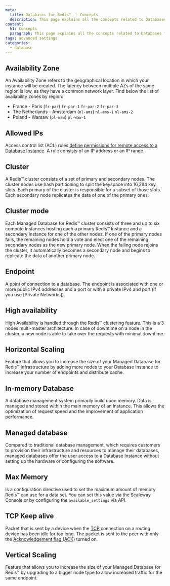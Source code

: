 ```yaml
---
meta:
  title: Databases for Redis™  - Concepts
  description: This page explains all the concepts related to Databases for Redis™ .
content:
  h1: Concepts
  paragraph: This page explains all the concepts related to Databases for Redis™ .
tags: advanced settings
categories:
  - database
---
```


<Concept opened>

## Availability Zone 

An Availability Zone refers to the geographical location in which your instance will be created. The latency between multiple AZs of the same region is low, as they have a common network layer. Find below the list of availability zones by region:

- France - Paris (`fr-par`)
  `fr-par-1`
  `fr-par-2`
  `fr-par-3`
- The Netherlands - Amsterdam (`nl-ams`)
  `nl-ams-1`
  `nl-ams-2` 
- Poland - Warsaw (`pl-waw`)
  `pl-waw-1`

</Concept>

<Concept opened>

## Allowed IPs

Access control list (ACL) rules [define permissions for remote access to a Database Instance](/databases/databases-for-postgresql-and-mysql/how-to/manage-allowed-ip-addresses/). A rule consists of an IP address or an IP range.

</Concept>

<Concept opened>

## Cluster 

A Redis™ cluster consists of a set of primary and secondary nodes. The cluster nodes use hash partitioning to split the keyspace into 16,384 key slots. Each primary of the cluster is responsible for a subset of those slots. Each secondary node replicates the data of one of the primary ones.

</Concept>

<Concept opened>

## Cluster mode

Each Managed Database for Redis™ cluster consists of three and up to six compute Instances hosting each a primary Redis™ Instance and a secondary Instance for one of the other nodes. If one of the primary nodes fails, the remaining nodes hold a vote and elect one of the remaining secondary nodes as the new primary node. When the failing node rejoins the cluster, it automatically becomes a secondary node and begins to replicate the data of another primary node. 

</Concept>

<Concept>

## Endpoint

A point of connection to a database. The endpoint is associated with one or more public IPv4 addresses and a port or with a private IPv4 and port (if you use [Private Networks]).

</Concept>

<Concept>

## High availability

High Availability is handled through the Redis™ clustering feature. This is a 3 nodes multi-master architecture. In case of downtime on a node in the cluster, a new node is able to take over the requests with minimal downtime.

</Concept>

<Concept>

## Horizontal Scaling

Feature that allows you to increase the size of your Managed Database for Redis™  infrastructure by adding more nodes to your Database Instance to increase your number of endpoints and distribute cache. 

</Concept>

<Concept>

## In-memory Database 

A database management system primarily build upon memory. Data is managed and stored within the main memory of an Instance. This allows the optimization of request speed and the improvement of application performance. 

</Concept>

<Concept>

## Managed database

Compared to traditional database management, which requires customers to provision their infrastructure and resources to manage their databases, managed databases offer the user access to a Database Instance without setting up the hardware or configuring the software.

</Concept>

<Concept>

## Max Memory

Is a configuration directive used to set the maximum amount of memory Redis™ can use for a data set. You can set this value via the Scaleway Console or by configuring the `available_settings` via API.

</Concept>

<Concept>

## TCP Keep alive 

Packet that is sent by a device when the [TCP](https://en.wikipedia.org/wiki/Transmission_Control_Protocol) connection on a routing device has been idle for too long. The packet is sent to the peer with only the [Acknowledgement flag (ACK)](#acknowledgement-flag-(acks)) turned on. 

</Concept>

<Concept>

## Vertical Scaling  

Feature that allows you to increase the size of your Managed Database for Redis™  by upgrading to a bigger node type to allow increased traffic for the same endpoint. 

</Concept>